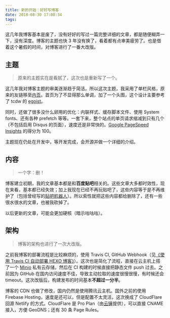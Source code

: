 ```yaml
---
title: 新的开始：好好写博客
date: 2018-08-30 17:08:34
tags:
---
```


这几年我博客基本是废了，没有好好的写过一篇完整详细的文章，都是随便糊弄一下，没有深度。博客的主题也快 3 年没有换了，看着都有点审美疲劳了。也是借着这个暑假的时间，对博客进行了一番大改版。<!--more-->

## 主题

> 原来的主题实在是看腻了，这次也是重新写了一个。

这几年我对博客主题的审美逐渐趋于简洁。所以这次主题，我采用了单栏风格，原来的友链移至[内页](https://www.giuem.com/links/)。首页为了不显得那么单调，加了一个头图，这个设计主要参考了 tcdw 的 [egoist](https://github.com/tcdw/egoist)。

同时，还做了很多没什么卵用的优化：内联样式、缓存脚本文件、使用 System fonts、还有各种 prefetch 等等。一套下来，整个站点的单页请求缩减到只有几个（不包括启用 Disqus 的页面），速度还是非常快的。[Google PageSpeed Insights](https://developers.google.com/speed/pagespeed/insights/?hl=zh-cn&url=https%3A%2F%2Fwww.giuem.com%2F&tab=mobile) 的得分为 100。

主题现在仍处在开发中，等开发完成，会开源并做一个详细的介绍。

## 内容

> 一个字：删！

博客建立初期，我的文章基本都是和**百度贴吧**相关的。这些文章大多都时效性，现在来看，基本都已经失效；加上我现在已经不再玩贴吧了，这些内容等于是不再维护了（包括曾经写的[贴吧机器人](https://github.com/giuem/TieBaRobot)）。所以索性就把这些内容都给删除了，还有一些很水很水的文章，也被我砍掉了。

以后更新的文章，可能会更加硬核（暗示咕咕咕）。

## 架构

> 博客的架构也进行了一次大改版。

之前我博客的部署流程是比较麻烦的，使用 Travis CI, GitHub Webhook（见[《使用 Travis CI 自动部署 HEXO 博客》](/deploy-via-travis-ci/)）。这次也是简化了流程，直接在云主机上搭了一个 [Minio](https://www.minio.io/) 私有云存储，然后在 CI 构建的时候直接把静态文件 push 过去。之前因为 GitHub 在国内访问速度不佳，导致主动拉取的速度很慢很慢，有时候还会 timeout。这次改版后，构建发布的时间基本**不超过一分半**。

博客的 CDN 也做了修改，国内仍然是使用腾讯云主机。国外之前的使用 Firebase Hosting，速度是还可以，但是配置不太灵活，这次换成了 CloudFlare 回源 Netlify 的方式。CloudFlare 是 Pro Plan（由[云锤](https://cloudhammer.org/cloudflare-pro/)提供），可以直接 CNAME 接入，方便 GeoDNS；还有 30 条 Page Rules。

